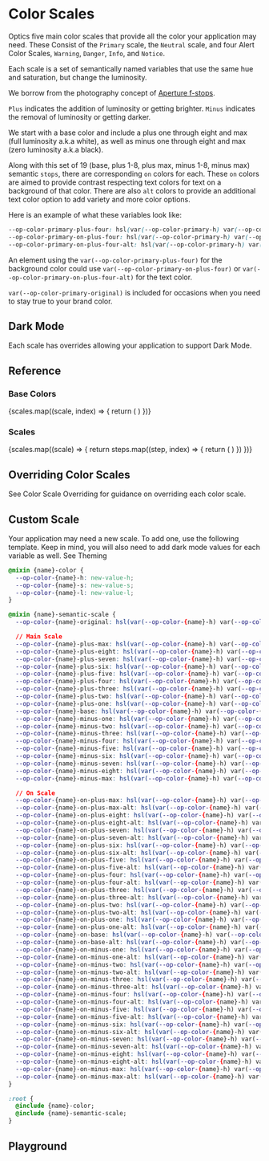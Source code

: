 
# Color Scales

Optics five main color scales that provide all the color your application may need. These Consist of the `Primary` scale, the `Neutral` scale, and four Alert Color Scales, `Warning`, `Danger`, `Info`, and `Notice`.

Each scale is a set of semantically named variables that use the same hue and saturation, but change the luminosity.

We borrow from the photography concept of [Aperture f-stops](https://www.adobe.com/creativecloud/photography/discover/f-stop.html).

`Plus` indicates the addition of luminosity or getting brighter. `Minus` indicates the removal of luminosity or getting darker.

We start with a base color and include a plus one through eight and max (full luminosity a.k.a white), as well as minus one through eight and max (zero luminosity a.k.a black).

Along with this set of 19 (base, plus 1-8, plus max, minus 1-8, minus max) semantic `stops`, there are corresponding `on` colors for each.
These `on` colors are aimed to provide contrast respecting text colors for text on a background of that color. There are also `alt` colors to provide an additional text color option to add variety and more color options.

Here is an example of what these variables look like:

```css
--op-color-primary-plus-four: hsl(var(--op-color-primary-h) var(--op-color-primary-s) 84%);
--op-color-primary-on-plus-four: hsl(var(--op-color-primary-h) var(--op-color-primary-s) 24%);
--op-color-primary-on-plus-four-alt: hsl(var(--op-color-primary-h) var(--op-color-primary-s) 4%);
```

An element using the `var(--op-color-primary-plus-four)` for the background color could use `var(--op-color-primary-on-plus-four)` or `var(--op-color-primary-on-plus-four-alt)` for the text color.

`var(--op-color-primary-original)` is included for occasions when you need to stay true to your brand color.

## Dark Mode

Each scale has overrides allowing your application to support <LinkTo kind='overview-themes--page#dark-mode'>Dark Mode</LinkTo>.

## Reference

### Base Colors

<ColorPalette>
  {scales.map((scale, index) => {
    return (
      <ColorItem
        key={index}
        title={`--op-color-${scale}-original`}
        subtitle={`${capitalize(scale)} Color`}
        colors={{
          [`--op-color-${scale}-original`]: getHSLFromVar(`--op-color-${scale}-original`),
        }}
      />
    )
  })}
</ColorPalette>

### Scales

<ColorPalette>
  {scales.map((scale) => {
    return steps.map((step, index) => {
      return (
        <ColorItem
          key={index}
          title={`--op-color-${scale}-${step}`}
          subtitle={`${capitalize(scale)} Color`}
          colors={{
            [`--op-color-${scale}-${step}`]: getHSLFromVar(`--op-color-${scale}-${step}`),
            [`--op-color-${scale}-on-${step}`]: getHSLFromVar(`--op-color-${scale}-on-${step}`),
            [`--op-color-${scale}-on-${step}-alt`]: getHSLFromVar(`--op-color-${scale}-on-${step}-alt`),
          }}
        />
      )
    })
  })}
</ColorPalette>

## Overriding Color Scales

See <LinkTo kind="overview-scale-overriding--page#color-scale-overriding">Color Scale Overriding</LinkTo> for guidance on overriding each color scale.

## Custom Scale

Your application may need a new scale. To add one, use the following template. Keep in mind, you will also need to add dark mode values for each variable as well. See <LinkTo kind="overview-themes--page#theming">Theming</LinkTo>

```css
@mixin {name}-color {
  --op-color-{name}-h: new-value-h;
  --op-color-{name}-s: new-value-s;
  --op-color-{name}-l: new-value-l;
}

@mixin {name}-semantic-scale {
  --op-color-{name}-original: hsl(var(--op-color-{name}-h) var(--op-color-{name}-s) var(--op-color-{name}-l));

  // Main Scale
  --op-color-{name}-plus-max: hsl(var(--op-color-{name}-h) var(--op-color-{name}-s) 100%);
  --op-color-{name}-plus-eight: hsl(var(--op-color-{name}-h) var(--op-color-{name}-s) 98%);
  --op-color-{name}-plus-seven: hsl(var(--op-color-{name}-h) var(--op-color-{name}-s) 96%);
  --op-color-{name}-plus-six: hsl(var(--op-color-{name}-h) var(--op-color-{name}-s) 94%);
  --op-color-{name}-plus-five: hsl(var(--op-color-{name}-h) var(--op-color-{name}-s) 90%);
  --op-color-{name}-plus-four: hsl(var(--op-color-{name}-h) var(--op-color-{name}-s) 84%);
  --op-color-{name}-plus-three: hsl(var(--op-color-{name}-h) var(--op-color-{name}-s) 70%);
  --op-color-{name}-plus-two: hsl(var(--op-color-{name}-h) var(--op-color-{name}-s) 64%);
  --op-color-{name}-plus-one: hsl(var(--op-color-{name}-h) var(--op-color-{name}-s) 45%);
  --op-color-{name}-base: hsl(var(--op-color-{name}-h) var(--op-color-{name}-s) 40%);
  --op-color-{name}-minus-one: hsl(var(--op-color-{name}-h) var(--op-color-{name}-s) 36%);
  --op-color-{name}-minus-two: hsl(var(--op-color-{name}-h) var(--op-color-{name}-s) 32%);
  --op-color-{name}-minus-three: hsl(var(--op-color-{name}-h) var(--op-color-{name}-s) 28%);
  --op-color-{name}-minus-four: hsl(var(--op-color-{name}-h) var(--op-color-{name}-s) 24%);
  --op-color-{name}-minus-five: hsl(var(--op-color-{name}-h) var(--op-color-{name}-s) 20%);
  --op-color-{name}-minus-six: hsl(var(--op-color-{name}-h) var(--op-color-{name}-s) 16%);
  --op-color-{name}-minus-seven: hsl(var(--op-color-{name}-h) var(--op-color-{name}-s) 8%);
  --op-color-{name}-minus-eight: hsl(var(--op-color-{name}-h) var(--op-color-{name}-s) 4%);
  --op-color-{name}-minus-max: hsl(var(--op-color-{name}-h) var(--op-color-{name}-s) 0%);

  // On Scale
  --op-color-{name}-on-plus-max: hsl(var(--op-color-{name}-h) var(--op-color-{name}-s) 0%);
  --op-color-{name}-on-plus-max-alt: hsl(var(--op-color-{name}-h) var(--op-color-{name}-s) 20%);
  --op-color-{name}-on-plus-eight: hsl(var(--op-color-{name}-h) var(--op-color-{name}-s) 4%);
  --op-color-{name}-on-plus-eight-alt: hsl(var(--op-color-{name}-h) var(--op-color-{name}-s) 24%);
  --op-color-{name}-on-plus-seven: hsl(var(--op-color-{name}-h) var(--op-color-{name}-s) 8%);
  --op-color-{name}-on-plus-seven-alt: hsl(var(--op-color-{name}-h) var(--op-color-{name}-s) 28%);
  --op-color-{name}-on-plus-six: hsl(var(--op-color-{name}-h) var(--op-color-{name}-s) 16%);
  --op-color-{name}-on-plus-six-alt: hsl(var(--op-color-{name}-h) var(--op-color-{name}-s) 26%);
  --op-color-{name}-on-plus-five: hsl(var(--op-color-{name}-h) var(--op-color-{name}-s) 20%);
  --op-color-{name}-on-plus-five-alt: hsl(var(--op-color-{name}-h) var(--op-color-{name}-s) 40%);
  --op-color-{name}-on-plus-four: hsl(var(--op-color-{name}-h) var(--op-color-{name}-s) 24%);
  --op-color-{name}-on-plus-four-alt: hsl(var(--op-color-{name}-h) var(--op-color-{name}-s) 4%);
  --op-color-{name}-on-plus-three: hsl(var(--op-color-{name}-h) var(--op-color-{name}-s) 20%);
  --op-color-{name}-on-plus-three-alt: hsl(var(--op-color-{name}-h) var(--op-color-{name}-s) 10%);
  --op-color-{name}-on-plus-two: hsl(var(--op-color-{name}-h) var(--op-color-{name}-s) 16%);
  --op-color-{name}-on-plus-two-alt: hsl(var(--op-color-{name}-h) var(--op-color-{name}-s) 6%);
  --op-color-{name}-on-plus-one: hsl(var(--op-color-{name}-h) var(--op-color-{name}-s) 100%);
  --op-color-{name}-on-plus-one-alt: hsl(var(--op-color-{name}-h) var(--op-color-{name}-s) 95%);
  --op-color-{name}-on-base: hsl(var(--op-color-{name}-h) var(--op-color-{name}-s) 100%);
  --op-color-{name}-on-base-alt: hsl(var(--op-color-{name}-h) var(--op-color-{name}-s) 88%);
  --op-color-{name}-on-minus-one: hsl(var(--op-color-{name}-h) var(--op-color-{name}-s) 94%);
  --op-color-{name}-on-minus-one-alt: hsl(var(--op-color-{name}-h) var(--op-color-{name}-s) 82%);
  --op-color-{name}-on-minus-two: hsl(var(--op-color-{name}-h) var(--op-color-{name}-s) 90%);
  --op-color-{name}-on-minus-two-alt: hsl(var(--op-color-{name}-h) var(--op-color-{name}-s) 78%);
  --op-color-{name}-on-minus-three: hsl(var(--op-color-{name}-h) var(--op-color-{name}-s) 86%);
  --op-color-{name}-on-minus-three-alt: hsl(var(--op-color-{name}-h) var(--op-color-{name}-s) 74%);
  --op-color-{name}-on-minus-four: hsl(var(--op-color-{name}-h) var(--op-color-{name}-s) 84%);
  --op-color-{name}-on-minus-four-alt: hsl(var(--op-color-{name}-h) var(--op-color-{name}-s) 72%);
  --op-color-{name}-on-minus-five: hsl(var(--op-color-{name}-h) var(--op-color-{name}-s) 88%);
  --op-color-{name}-on-minus-five-alt: hsl(var(--op-color-{name}-h) var(--op-color-{name}-s) 78%);
  --op-color-{name}-on-minus-six: hsl(var(--op-color-{name}-h) var(--op-color-{name}-s) 94%);
  --op-color-{name}-on-minus-six-alt: hsl(var(--op-color-{name}-h) var(--op-color-{name}-s) 82%);
  --op-color-{name}-on-minus-seven: hsl(var(--op-color-{name}-h) var(--op-color-{name}-s) 96%);
  --op-color-{name}-on-minus-seven-alt: hsl(var(--op-color-{name}-h) var(--op-color-{name}-s) 84%);
  --op-color-{name}-on-minus-eight: hsl(var(--op-color-{name}-h) var(--op-color-{name}-s) 98%);
  --op-color-{name}-on-minus-eight-alt: hsl(var(--op-color-{name}-h) var(--op-color-{name}-s) 86%);
  --op-color-{name}-on-minus-max: hsl(var(--op-color-{name}-h) var(--op-color-{name}-s) 100%);
  --op-color-{name}-on-minus-max-alt: hsl(var(--op-color-{name}-h) var(--op-color-{name}-s) 88%);
}

:root {
  @include {name}-color;
  @include {name}-semantic-scale;
}
```

## Playground

<Primary />
<ArgsTable of="." story="^" />
